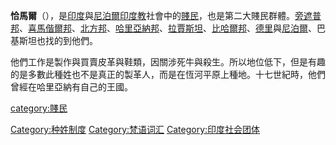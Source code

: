 {{unreferenced|time=2020-01-13T05:36:17+00:00}}
'''恰馬爾'''（{{lang-en|Chamar}}），是[[印度|印度]]與[[尼泊爾|尼泊爾]][[印度教|印度教]]社會中的[[賤民_(印度)|賤民]]，也是第二大賤民群體。[[旁遮普邦|旁遮普邦]]、[[喜馬偕爾邦|喜馬偕爾邦]]、[[北方邦|北方邦]]、[[哈里亞納邦|哈里亞納邦]]、[[拉賈斯坦|拉賈斯坦]]、[[比哈爾邦|比哈爾邦]]、[[德里|德里]]與[[尼泊爾|尼泊爾]]、巴基斯坦也找的到他們。

他們工作是製作與買賣皮革與鞋類，因關涉死牛與殺生。所以地位低下，但是有趣的是多數此種姓也不是真正的製革人，而是在恆河平原上種地。十七世紀時，他們曾經在哈里亞納有自己的王國。
{{民族小作品}}

[[Category:种姓制度|Category:种姓制度]]
[[Category:梵语词汇|Category:梵语词汇]]
[[category:賤民|category:賤民]]
[[Category:印度社会团体|Category:印度社会团体]]
